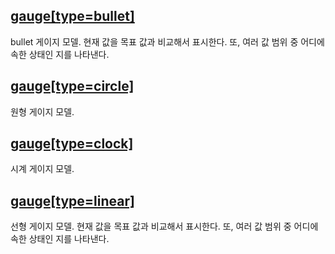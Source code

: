 ## [gauge[type=bullet]](./gauge/bullet)
bullet 게이지 모델.
현재 값을 목표 값과 비교해서 표시한다.
또, 여러 값 범위 중 어디에 속한 상태인 지를 나타낸다.
## [gauge[type=circle]](./gauge/circle)
원형 게이지 모델.
## [gauge[type=clock]](./gauge/clock)
시계 게이지 모델.
## [gauge[type=linear]](./gauge/linear)
선형 게이지 모델.
현재 값을 목표 값과 비교해서 표시한다.
또, 여러 값 범위 중 어디에 속한 상태인 지를 나타낸다.
